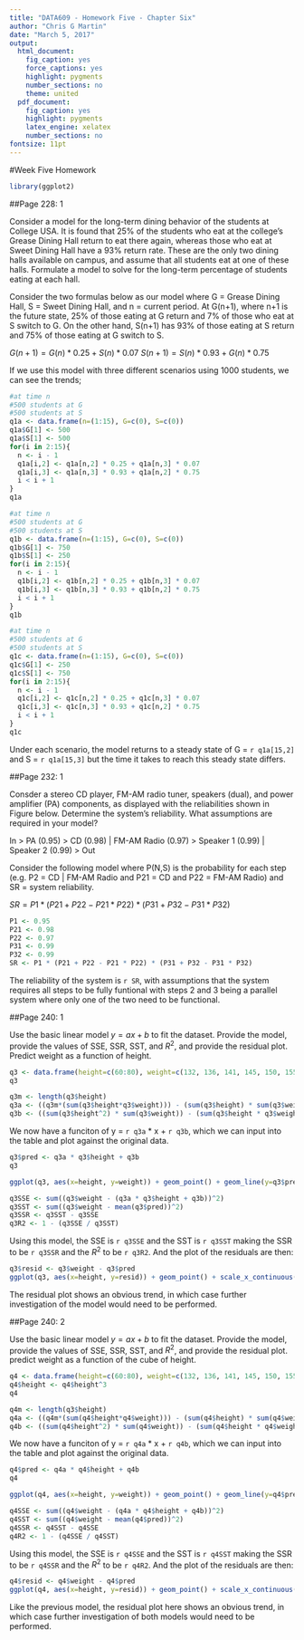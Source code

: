 ---
title: "DATA609 - Homework Five - Chapter Six"
author: "Chris G Martin"
date: "March 5, 2017"
output:
  html_document:
    fig_caption: yes
    force_captions: yes
    highlight: pygments
    number_sections: no
    theme: united
  pdf_document:
    fig_caption: yes
    highlight: pygments
    latex_engine: xelatex
    number_sections: no
fontsize: 11pt
---

#Week Five Homework

```{r echo=FALSE, message=FALSE, error=FALSE}
library(ggplot2)
```


##Page 228: 1

Consider a model for the long-term dining behavior of the students at College USA. It is found that 25% of the students who eat at the college's Grease Dining Hall return to eat there again, whereas those who eat at Sweet Dining Hall have a 93% return rate. These are the only two dining halls available on campus, and assume that all students eat at one of these halls. Formulate a model to solve for the long-term percentage of students eating at each hall.

Consider the two formulas below as our model where G = Grease Dining Hall, S = Sweet Dining Hall, and n = current period. At G(n+1), where n+1 is the future state, 25% of those eating at G return and 7% of those who eat at S switch to G. On the other hand, S(n+1) has 93% of those eating at S return and 75% of those eating at G switch to S.

$G(n+1) = G(n) * 0.25 + S(n) * 0.07$
$S(n+1) = S(n) * 0.93 + G(n) * 0.75$

If we use this model with three different scenarios using 1000 students, we can see the trends;

```{r}
#at time n
#500 students at G
#500 students at S
q1a <- data.frame(n=(1:15), G=c(0), S=c(0))
q1a$G[1] <- 500
q1a$S[1] <- 500
for(i in 2:15){
  n <- i - 1
  q1a[i,2] <- q1a[n,2] * 0.25 + q1a[n,3] * 0.07
  q1a[i,3] <- q1a[n,3] * 0.93 + q1a[n,2] * 0.75
  i < i + 1
}
q1a
```

```{r}
#at time n
#500 students at G
#500 students at S
q1b <- data.frame(n=(1:15), G=c(0), S=c(0))
q1b$G[1] <- 750
q1b$S[1] <- 250
for(i in 2:15){
  n <- i - 1
  q1b[i,2] <- q1b[n,2] * 0.25 + q1b[n,3] * 0.07
  q1b[i,3] <- q1b[n,3] * 0.93 + q1b[n,2] * 0.75
  i < i + 1
}
q1b
```

```{r}
#at time n
#500 students at G
#500 students at S
q1c <- data.frame(n=(1:15), G=c(0), S=c(0))
q1c$G[1] <- 250
q1c$S[1] <- 750
for(i in 2:15){
  n <- i - 1
  q1c[i,2] <- q1c[n,2] * 0.25 + q1c[n,3] * 0.07
  q1c[i,3] <- q1c[n,3] * 0.93 + q1c[n,2] * 0.75
  i < i + 1
}
q1c
```

Under each scenario, the model returns to a steady state of G = `r q1a[15,2]` and S = `r q1a[15,3]` but the time it takes to reach this steady state differs.


##Page 232: 1

Consder a stereo CD player, FM-AM radio tuner, speakers (dual), and power amplifier (PA) components, as displayed with the reliabilities shown in Figure below. Determine the system's reliability. What assumptions are required in your model?

In > PA (0.95) > CD (0.98) | FM-AM Radio (0.97) > Speaker 1 (0.99) | Speaker 2 (0.99) > Out

Consider the following model where P(N,S) is the probability for each step (e.g. P2 = CD | FM-AM Radio and P21 = CD and P22 = FM-AM Radio) and SR = system reliability.

$SR = P1 * (P21 + P22 - P21 * P22) * (P31 + P32 - P31 * P32)$

```{r}
P1 <- 0.95
P21 <- 0.98
P22 <- 0.97
P31 <- 0.99
P32 <- 0.99
SR <- P1 * (P21 + P22 - P21 * P22) * (P31 + P32 - P31 * P32)
```

The reliability of the system is `r SR`, with assumptions that the system requires all steps to be fully funtional with steps 2 and 3 being a parallel system where only one of the two need to be functional.


##Page 240: 1

Use the basic linear model $y = ax + b$ to fit the dataset. Provide the model, provide the values of SSE, SSR, SST, and $R^2$, and provide the residual plot. Predict weight as a function of height.

```{r}
q3 <- data.frame(height=c(60:80), weight=c(132, 136, 141, 145, 150, 155, 160, 165, 170, 175, 180, 185, 190, 195, 201, 206, 212, 218, 223, 229, 234))
q3
```


```{r}
q3m <- length(q3$height)
q3a <- ((q3m*(sum(q3$height*q3$weight))) - (sum(q3$height) * sum(q3$weight))) / ((q3m * sum(q3$height^2)) - (sum(q3$height))^2)
q3b <- ((sum(q3$height^2) * sum(q3$weight)) - (sum(q3$height * q3$weight) * sum(q3$height))) / ((q3m * sum(q3$height^2)) - (sum(q3$height)^2))
```

We now have a funciton of y = `r q3a` * x + `r q3b`, which we can input into the table and plot against the original data.

```{r}
q3$pred <- q3a * q3$height + q3b
q3
```

```{r}
ggplot(q3, aes(x=height, y=weight)) + geom_point() + geom_line(y=q3$pred, color='red')
```

```{r}
q3SSE <- sum((q3$weight - (q3a * q3$height + q3b))^2)
q3SST <- sum((q3$weight - mean(q3$pred))^2)
q3SSR <- q3SST - q3SSE
q3R2 <- 1 - (q3SSE / q3SST)
```

Using this model, the SSE is `r q3SSE` and the SST is `r q3SST` making the SSR to be `r q3SSR` and the $R^2$ to be `r q3R2`. And the plot of the residuals are then:

```{r}
q3$resid <- q3$weight - q3$pred
ggplot(q3, aes(x=height, y=resid)) + geom_point() + scale_x_continuous() + geom_line(y=0)
```

The residual plot shows an obvious trend, in which case further investigation of the model would need to be performed.



##Page 240: 2

Use the basic linear model $y = ax + b$ to fit the dataset. Provide the model, provide the values of SSE, SSR, SST, and $R^2$, and provide the residual plot. predict weight as a function of the cube of height.

```{r}
q4 <- data.frame(height=c(60:80), weight=c(132, 136, 141, 145, 150, 155, 160, 165, 170, 175, 180, 185, 190, 195, 201, 206, 212, 218, 223, 229, 234))
q4$height <- q4$height^3
q4
```

```{r}
q4m <- length(q3$height)
q4a <- ((q4m*(sum(q4$height*q4$weight))) - (sum(q4$height) * sum(q4$weight))) / ((q4m * sum(q4$height^2)) - (sum(q4$height))^2)
q4b <- ((sum(q4$height^2) * sum(q4$weight)) - (sum(q4$height * q4$weight) * sum(q4$height))) / ((q4m * sum(q4$height^2)) - (sum(q4$height)^2))
```

We now have a funciton of y = `r q4a` * x + `r q4b`, which we can input into the table and plot against the original data.

```{r}
q4$pred <- q4a * q4$height + q4b
q4
```

```{r}
ggplot(q4, aes(x=height, y=weight)) + geom_point() + geom_line(y=q4$pred, color='red')
```

```{r}
q4SSE <- sum((q4$weight - (q4a * q4$height + q4b))^2)
q4SST <- sum((q4$weight - mean(q4$pred))^2)
q4SSR <- q4SST - q4SSE
q4R2 <- 1 - (q4SSE / q4SST)
```

Using this model, the SSE is `r q4SSE` and the SST is `r q4SST` making the SSR to be `r q4SSR` and the $R^2$ to be `r q4R2`. And the plot of the residuals are then:

```{r}
q4$resid <- q4$weight - q4$pred
ggplot(q4, aes(x=height, y=resid)) + geom_point() + scale_x_continuous() + geom_line(y=0)
```

Like the previous model, the residual plot here shows an obvious trend, in which case further investigation of both models would need to be performed.